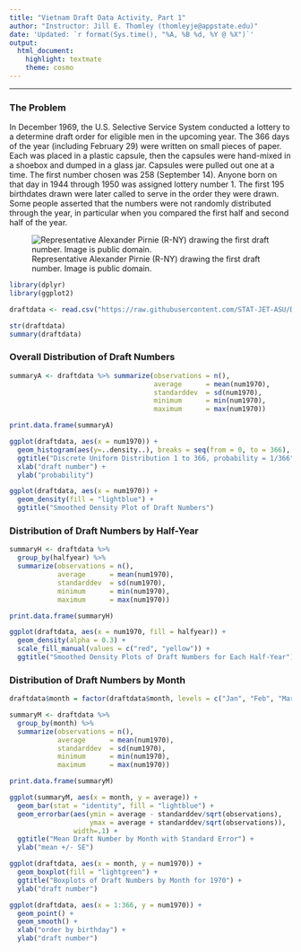 ```yaml
---
title: "Vietnam Draft Data Activity, Part 1"
author: "Instructor: Jill E. Thomley (thomleyje@appstate.edu)"
date: 'Updated: `r format(Sys.time(), "%A, %B %d, %Y @ %X")`'
output: 
  html_document: 
    highlight: textmate
    theme: cosmo
---
```


<hr>

### The Problem

In December 1969, the U.S. Selective Service System conducted a lottery to a determine draft order for eligible men in the upcoming year. The 366 days of the year (including February 29) were written on small pieces of paper. Each was placed in a plastic capsule, then the capsules were hand-mixed in a shoebox and dumped in a glass jar. Capsules were pulled out one at a time. The first number chosen was 258 (September 14). Anyone born on that day in 1944 through 1950 was assigned lottery number 1. The first 195 birthdates drawn were later called to serve in the order they were drawn. Some people asserted that the numbers were not randomly distributed through the year, in particular when you compared the first half and second half of the year.

![Representative Alexander Pirnie (R-NY) drawing the first draft number. Image is public domain.](https://stat-jet-asu.github.io/Moodlepics/draftlottery1968.jpg)

```r
library(dplyr)
library(ggplot2)

draftdata <- read.csv("https://raw.githubusercontent.com/STAT-JET-ASU/Datasets/master/Instructor/vietnamdraft.csv")
```


```r
str(draftdata)
summary(draftdata)
```


### Overall Distribution of Draft Numbers

```r
summaryA <- draftdata %>% summarize(observations = n(),
                                    average      = mean(num1970),
                                    standarddev  = sd(num1970),
                                    minimum      = min(num1970),
                                    maximum      = max(num1970))

print.data.frame(summaryA)

ggplot(draftdata, aes(x = num1970)) + 
  geom_histogram(aes(y=..density..), breaks = seq(from = 0, to = 366), fill = "lightblue") +
  ggtitle("Discrete Uniform Distribution 1 to 366, probability = 1/366")  +
  xlab("draft number") +
  ylab("probability")

ggplot(draftdata, aes(x = num1970)) + 
  geom_density(fill = "lightblue") +
  ggtitle("Smoothed Density Plot of Draft Numbers")
```


### Distribution of Draft Numbers by Half-Year

```r
summaryH <- draftdata %>% 
  group_by(halfyear) %>%
  summarize(observations = n(),
            average      = mean(num1970),
            standarddev  = sd(num1970),
            minimum      = min(num1970),
            maximum      = max(num1970))

print.data.frame(summaryH)

ggplot(draftdata, aes(x = num1970, fill = halfyear)) + 
  geom_density(alpha = 0.3) +
  scale_fill_manual(values = c("red", "yellow")) +
  ggtitle("Smoothed Density Plots of Draft Numbers for Each Half-Year")
```


### Distribution of Draft Numbers by Month

```r
draftdata$month = factor(draftdata$month, levels = c("Jan", "Feb", "Mar", "Apr", "May", "Jun", "Jul", "Aug", "Sep", "Oct", "Nov", "Dec"))

summaryM <- draftdata %>% 
  group_by(month) %>%
  summarize(observations = n(),
            average      = mean(num1970),
            standarddev  = sd(num1970),
            minimum      = min(num1970),
            maximum      = max(num1970))

print.data.frame(summaryM)

ggplot(summaryM, aes(x = month, y = average)) +
  geom_bar(stat = "identity", fill = "lightblue") +
  geom_errorbar(aes(ymin = average - standarddev/sqrt(observations), 
                    ymax = average + standarddev/sqrt(observations)), 
                width=.1) +
  ggtitle("Mean Draft Number by Month with Standard Error") +
  ylab("mean +/- SE")

ggplot(draftdata, aes(x = month, y = num1970)) + 
  geom_boxplot(fill = "lightgreen") +
  ggtitle("Boxplots of Draft Numbers by Month for 1970") +
  ylab("draft number")

ggplot(draftdata, aes(x = 1:366, y = num1970)) +
  geom_point() +
  geom_smooth() +
  xlab("order by birthday") +
  ylab("draft number")
```

